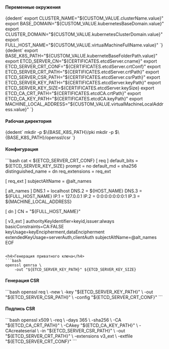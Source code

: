 

<h4>Переменные окружения</h4>
<CodeBlock language="bash">
  {dedent`
    export CLUSTER_NAME="${CUSTOM_VALUE.clusterName.value}"
    export BASE_DOMAIN="${CUSTOM_VALUE.kubernetesBaseDomain.value}"
    export CLUSTER_DOMAIN="${CUSTOM_VALUE.kubernetesClusterDomain.value}"
    export FULL_HOST_NAME="${CUSTOM_VALUE.virtualMachineFullName.value}"
`}
</CodeBlock>

<CodeBlock language="bash">
  {dedent`
    export BASE_K8S_PATH="${CUSTOM_VALUE.kuberneteBaseFolderPath.value}"
    export ETCD_SERVER_CN="${CERTIFICATES.etcdServer.cname}"
    export ETCD_SERVER_CRT_CONF="${CERTIFICATES.etcdServer.crtConf}"
    export ETCD_SERVER_CRT_PATH="${CERTIFICATES.etcdServer.crtPath}"
    export ETCD_SERVER_CSR_PATH="${CERTIFICATES.etcdServer.csrPath}"
    export ETCD_SERVER_KEY_PATH="${CERTIFICATES.etcdServer.keyPath}"
    export ETCD_SERVER_KEY_SIZE=${CERTIFICATES.etcdServer.keySize}
    export ETCD_CA_CRT_PATH="${CERTIFICATES.etcdCA.crtPath}"
    export ETCD_CA_KEY_PATH="${CERTIFICATES.etcdCA.keyPath}"
    export MACHINE_LOCAL_ADDRESS="${CUSTOM_VALUE.virtualMachineLocalAddress.value}"
`}
</CodeBlock>

<h4>Рабочая директория</h4>
<CodeBlock language="bash">
  {dedent`
        mkdir -p $\{BASE_K8S_PATH}/pki
        mkdir -p $\{BASE_K8S_PATH}/openssl/csr
    `}
</CodeBlock>

<h4>Конфигурация</h4>
```bash
cat <<EOF > ${ETCD_SERVER_CRT_CONF}
[ req ]
default_bits        = ${ETCD_SERVER_KEY_SIZE}
prompt              = no
default_md          = sha256
distinguished_name  = dn
req_extensions      = req_ext

[ req_ext ]
subjectAltName = @alt_names

[ alt_names ]
DNS.1 = localhost
DNS.2 = ${HOST_NAME}
DNS.3 = ${FULL_HOST_NAME}
IP.1  = 127.0.0.1
IP.2  = 0:0:0:0:0:0:0:1
IP.3  = ${MACHINE_LOCAL_ADDRESS}

[ dn ]
CN = "${FULL_HOST_NAME}"

[ v3_ext ]
authorityKeyIdentifier=keyid,issuer:always
basicConstraints=CA:FALSE
keyUsage=keyEncipherment,dataEncipherment
extendedKeyUsage=serverAuth,clientAuth
subjectAltName=@alt_names
EOF
```

<h4>Генерация приватного ключа</h4>
```bash
openssl genrsa \
    -out "${ETCD_SERVER_KEY_PATH}" ${ETCD_SERVER_KEY_SIZE}
```

<h4>Генерация CSR</h4>
```bash
openssl req \
    -new \
    -key "${ETCD_SERVER_KEY_PATH}" \
    -out "${ETCD_SERVER_CSR_PATH}" \
    -config "${ETCD_SERVER_CRT_CONF}"
```

<h4>Подпись CSR</h4>
```bash
openssl x509 \
    -req \
    -days 365 \
    -sha256 \
    -CA "${ETCD_CA_CRT_PATH}" \
    -CAkey "${ETCD_CA_KEY_PATH}" \
    -CAcreateserial \
    -in "${ETCD_SERVER_CSR_PATH}" \
    -out "${ETCD_SERVER_CRT_PATH}" \
    -extensions v3_ext \
    -extfile "${ETCD_SERVER_CRT_CONF}"
```
